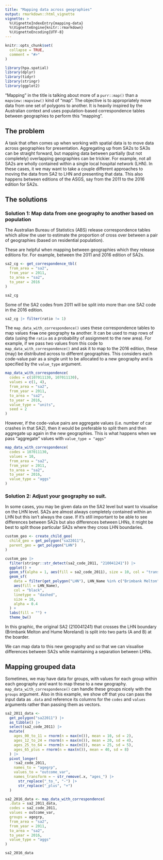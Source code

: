 ```yaml
---
title: "Mapping data across geographies"
output: rmarkdown::html_vignette
vignette: >
  %\VignetteIndexEntry{mapping-data}
  %\VignetteEngine{knitr::rmarkdown}
  %\VignetteEncoding{UTF-8}
---
```


```r
knitr::opts_chunk$set(
  collapse = TRUE,
  comment = "#>"
)
```

```r
library(hpa.spatial)
library(dplyr)
library(tidyr)
library(stringr)
library(ggplot2)
```

"Mapping" in the title is talking about more of a `purr::map()` than a `mapview::mapview()` kind of "map". The objective is to appropriately move data from one set of polygons to another. It is heavily inspired by the Australian context and uses population-based correspondence tables between geographies to perform this "mapping".

## The problem

A task that often comes up when working with spatial data is to move data across geographies for presentation. Aggregating up from SA2s to SA3s can be straight forward, but mapping data between partially (but not completely) overlapping geographies can be trickier. For example, not all SA2s are wholly contained within a single local hospital network (LHN). In these cases, it we may want to take a couple different approaches to moving the data from SA2 to LHN and presenting that data. This also happens between editions of the ASGS, say from the 2011 to the 2016 edition for SA2s.

## The solutions

### Solution 1: Map data from one geography to another based on population

The Australian Bureau of Statistics (ABS) release correspondence tables which allow the user to estimate the proportion of cross over between a pair of geographies (based on residential population).

These are helpful when mapping between geographies which they release editions for. For example, between the 2011 and 2016 edition of SA2s.

```r
sa2_cg <- get_correspondence_tbl(
  from_area = "sa2",
  from_year = 2011,
  to_area = "sa2",
  to_year = 2016
)

sa2_cg
```

Some of the SA2 codes from 2011 will be split into more than one SA2 code in the 2016 edition.

```r
sa2_cg |> filter(ratio != 1)
```

The `map_data_with_correspondence()` uses these correspondence tables to map values **`from`** one geography **`to`** another. It can be used to map rows of data (using the `ratio` as a probability of assignment to the new area). For example, if we pass two values from this code to `map_data_with_correspondence()` and ask it to map to the 2016 edition, these (may) be distributed across to different geographies. This considers each code-value pair as a single unit to be allocated to a new geography and is specified by the `value_type` argument.

```r
map_data_with_correspondence(
  codes = c(107011130, 107011130),
  values = c(1, 4),
  from_area = "sa2",
  from_year = 2011,
  to_area = "sa2",
  to_year = 2016,
  value_type = "units",
  seed = 2
)
```

However, if the code-value pairs are aggregate values (i.e. number of car crashes in that SA2), then it would be preferable to split them and then aggregate up again in the new geographies. This is what happens when we pass "aggregate" values with `value_type = "aggs"`

```r
map_data_with_correspondence(
  codes = 107011130,
  values = 10,
  from_area = "sa2",
  from_year = 2011,
  to_area = "sa2",
  to_year = 2016,
  value_type = "aggs"
)
```

### Solution 2: Adjust your geography so suit.

In some cases, you may be given data on the SA2 level but want to visualise on the LHN level. SA2s are almost always completely contained within an LHN but this isn't always the case. If it's still important to be able to see differences between SA2s but also differences between LHNs, it might be best to split those particular SA2s where they cross LHN boundaries.

```r
custom_geo <- create_child_geo(
  child_geo = get_polygon("sa22011"),
  parent_geo = get_polygon("LHN")
)

custom_geo |>
  filter(stringr::str_detect(sa2_code_2011, "210041241")) |>
  ggplot() +
  geom_sf(alpha = 1, aes(fill = sa2_code_2011), size = 10, col = "transparent") +
  geom_sf(
    data = filter(get_polygon("LHN"), LHN_Name %in% c("Brimbank Melton", "Hume Moreland")),
    aes(fill = LHN_Name),
    col = "black",
    linetype = "dashed",
    size = 10,
    alpha = 0.4
  ) +
  labs(fill = "") +
  theme_bw()
```

In this graphic, the original SA2 (210041241) that crosses the LHN boundary (Brimbank Melton and Hume Moreland) is split into two parts (A and B) at the boarder.

We can map data to this new geography and so that we can visualise differences between SA2s while maintaining a separation between LHNs.


## Mapping grouped data

Sometimes, we may have data for groups, with values for each group within each geography and want to map these to a new geography. `map_data_with_correspondence()` can handle these groups nicely with the `groups` argument. Also in this example, we show off that you can pass the input data as `.data` and reference its columns for the `codes` and `values` arguments rather than passing them as vectors.

```r
sa2_2011_data <-
  get_polygon("sa22011") |>
  as_tibble() |>
  select(sa2_code_2011) |>
  mutate(
    ages_00_to_11 = rnorm(n = max(n()), mean = 10, sd = 2),
    ages_12_to_24 = rnorm(n = max(n()), mean = 20, sd = 4),
    ages_25_to_64 = rnorm(n = max(n()), mean = 25, sd = 5),
    ages_65_plus = rnorm(n = max(n()), mean = 40, sd = 8)
  ) |>
  pivot_longer(
    !sa2_code_2011,
    names_to = "agegrp",
    values_to = "outcome_var",
    names_transform = ~ str_remove(.x, "ages_") |>
      str_replace("_to_", "-") |>
      str_replace("_plus", "+")
  )

sa2_2016_data <- map_data_with_correspondence(
  .data = sa2_2011_data,
  codes = sa2_code_2011,
  values = outcome_var,
  groups = agegrp,
  from_area = "sa2",
  from_year = 2011,
  to_area = "sa2",
  to_year = 2016,
  value_type = "aggs"
)

sa2_2016_data
```
